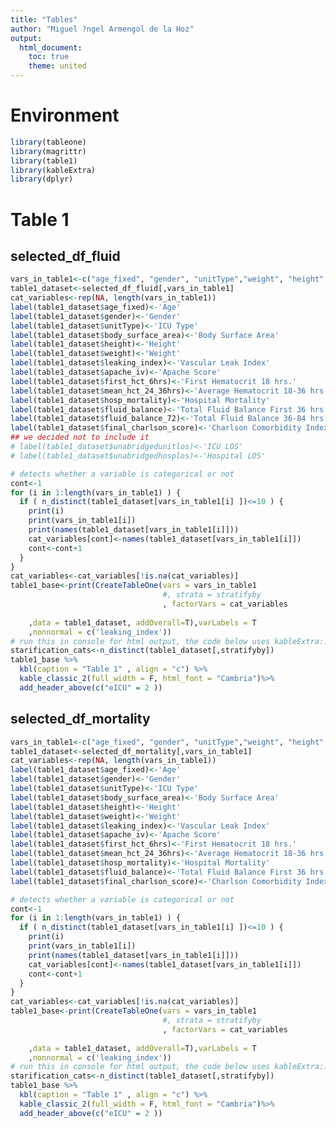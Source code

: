 ```yaml
---
title: "Tables"
author: "Miguel ?ngel Armengol de la Hoz"
output:
  html_document:
    toc: true
    theme: united
---
```


# Environment

```r
library(tableone)
library(magrittr)
library(table1)
library(kableExtra)
library(dplyr)
```

# Table 1 

## selected_df_fluid

```r
vars_in_table1<-c("age_fixed", "gender", "unitType","weight", "height", "body_surface_area", "leaking_index", "final_charlson_score", "apache_iv","first_hct_6hrs", "mean_hct_24_36hrs", "hosp_mortality", "fluid_balance","fluid_balance_72")
table1_dataset<-selected_df_fluid[,vars_in_table1]
cat_variables<-rep(NA, length(vars_in_table1))
label(table1_dataset$age_fixed)<-'Age'
label(table1_dataset$gender)<-'Gender'
label(table1_dataset$unitType)<-'ICU Type'
label(table1_dataset$body_surface_area)<-'Body Surface Area'
label(table1_dataset$height)<-'Height'
label(table1_dataset$weight)<-'Weight'
label(table1_dataset$leaking_index)<-'Vascular Leak Index'
label(table1_dataset$apache_iv)<-'Apache Score'
label(table1_dataset$first_hct_6hrs)<-'First Hematocrit 18 hrs.'
label(table1_dataset$mean_hct_24_36hrs)<-'Average Hematocrit 18-36 hrs.'
label(table1_dataset$hosp_mortality)<-'Hospital Mortality'
label(table1_dataset$fluid_balance)<-'Total Fluid Balance First 36 hrs.'
label(table1_dataset$fluid_balance_72)<-'Total Fluid Balance 36-84 hrs.'
label(table1_dataset$final_charlson_score)<-'Charlson Comorbidity Index'
## we decided not to include it
# label(table1_dataset$unabridgedunitlos)<-'ICU LOS'
# label(table1_dataset$unabridgedhosplos)<-'Hospital LOS'

# detects whether a variable is categorical or not
cont<-1
for (i in 1:length(vars_in_table1) ) {
  if ( n_distinct(table1_dataset[vars_in_table1[i] ])<=10 ) {
    print(i)
    print(vars_in_table1[i])
    print(names(table1_dataset[vars_in_table1[i]]))
    cat_variables[cont]<-names(table1_dataset[vars_in_table1[i]])
    cont<-cont+1
  }
}  
cat_variables<-cat_variables[!is.na(cat_variables)]
table1_base<-print(CreateTableOne(vars = vars_in_table1
                                  #, strata = stratifyby
                                  , factorVars = cat_variables
                                  
    ,data = table1_dataset, addOverall=T),varLabels = T
    ,nonnormal = c('leaking_index'))
# run this in console for html output, the code below uses kableExtra::
starification_cats<-n_distinct(table1_dataset[,stratifyby])
table1_base %>%
  kbl(caption = "Table 1" , align = "c") %>%
  kable_classic_2(full_width = F, html_font = "Cambria")%>%
  add_header_above(c("eICU" = 2 ))
```

## selected_df_mortality

```r
vars_in_table1<-c("age_fixed", "gender", "unitType","weight", "height", "body_surface_area", "leaking_index", "final_charlson_score", "apache_iv","first_hct_6hrs", "mean_hct_24_36hrs", "hosp_mortality", "fluid_balance")
table1_dataset<-selected_df_mortality[,vars_in_table1]
cat_variables<-rep(NA, length(vars_in_table1))
label(table1_dataset$age_fixed)<-'Age'
label(table1_dataset$gender)<-'Gender'
label(table1_dataset$unitType)<-'ICU Type'
label(table1_dataset$body_surface_area)<-'Body Surface Area'
label(table1_dataset$height)<-'Height'
label(table1_dataset$weight)<-'Weight'
label(table1_dataset$leaking_index)<-'Vascular Leak Index'
label(table1_dataset$apache_iv)<-'Apache Score'
label(table1_dataset$first_hct_6hrs)<-'First Hematocrit 18 hrs.'
label(table1_dataset$mean_hct_24_36hrs)<-'Average Hematocrit 18-36 hrs.'
label(table1_dataset$hosp_mortality)<-'Hospital Mortality'
label(table1_dataset$fluid_balance)<-'Total Fluid Balance First 36 hrs.'
label(table1_dataset$final_charlson_score)<-'Charlson Comorbidity Index'

# detects whether a variable is categorical or not
cont<-1
for (i in 1:length(vars_in_table1) ) {
  if ( n_distinct(table1_dataset[vars_in_table1[i] ])<=10 ) {
    print(i)
    print(vars_in_table1[i])
    print(names(table1_dataset[vars_in_table1[i]]))
    cat_variables[cont]<-names(table1_dataset[vars_in_table1[i]])
    cont<-cont+1
  }
}  
cat_variables<-cat_variables[!is.na(cat_variables)]
table1_base<-print(CreateTableOne(vars = vars_in_table1
                                  #, strata = stratifyby
                                  , factorVars = cat_variables
                                  
    ,data = table1_dataset, addOverall=T),varLabels = T
    ,nonnormal = c('leaking_index'))
# run this in console for html output, the code below uses kableExtra::
starification_cats<-n_distinct(table1_dataset[,stratifyby])
table1_base %>%
  kbl(caption = "Table 1" , align = "c") %>%
  kable_classic_2(full_width = F, html_font = "Cambria")%>%
  add_header_above(c("eICU" = 2 ))
```


